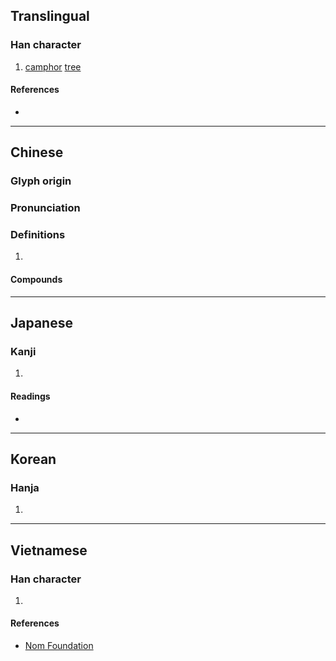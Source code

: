 {{character info/new}}
==Translingual==

===Han character===
{{Han char|rn=75|rad=木|as=11|sn=15|four=40946|canj=DYTJ|ids=⿰木章}}

# [[camphor]] [[tree]]

====References====
* {{Han ref|kx=0550.210|dkj=15451|dj=0939.010|hdz=21284.020|uh=6A1F|ud=27167|bh=BCCC|bd=48332}}

----

==Chinese==
{{zh-forms}}

===Glyph origin===
{{Han etym}}

===Pronunciation===
{{zh-pron
|m=zhāng
|c=zoeng1
|mn=xm,qz,tp,kh,tc,hc,lk,sx,yl,km,mg:chiuⁿ/zz,tn:chioⁿ/xm,qz,tw:chiong/zz:chiang
|mn_note=chiuⁿ/chioⁿ - vernacular; chiong/chiang - literary
|mc=y
|oc=y
|ma=
|cat=n
}}

===Definitions===
{{zh-hanzi}}

# {{rfdef|zh}}

====Compounds====
{{zh-der|栳樟|樟腦|樟腦丸|樟腦油|樟腦精|樟蠶|香樟|黃樟素}}

----

==Japanese==

===Kanji===
{{ja-kanji|grade=|rs=木11}}

# {{defn|lang=ja|sort=木11}}

====Readings====
* {{ja-readings|on=[[しょう]] (shō)|kun=[[くす]] (kusu)}}

----

==Korean==

===Hanja===
{{ko-hanja|hangeul=장|eumhun=|rv=jang|mr=chang|y=cang}}

# {{defn|lang=ko|sort=木11}}

----

==Vietnamese==

===Han character===
{{vi-readings|rs=木11| hanviet = chương}}

# {{defn|lang=vi|sort=木11}}

====References====
* [http://nomfoundation.org/common/nom_details.php?codepoint=6a1f Nom Foundation]